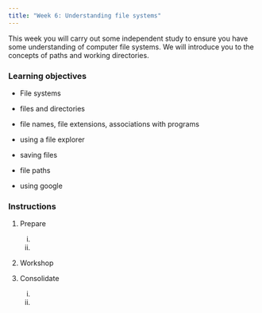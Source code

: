 ```yaml
---
title: "Week 6: Understanding file systems"
---
```


This week you will carry out some independent study to ensure you have some understanding of computer file systems. We will introduce you to the concepts of paths and working directories.

### Learning objectives

-   File systems

-   files and directories

-   file names, file extensions, associations with programs

-   using a file explorer

-   saving files

-   file paths

-   using google

### Instructions

1.  Prepare

    i.  

    ii. 

2.  Workshop

3.  Consolidate

    i.  

    ii. 
